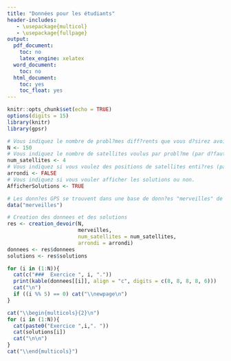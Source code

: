 ```yaml
---
title: "Données pour les étudiants"
header-includes:
   - \usepackage{multicol}
   - \usepackage{fullpage}
output:
  pdf_document:
    toc: no
    latex_engine: xelatex
  word_document:
    toc: no
  html_document:
    toc: yes
    toc_float: yes
---
```


```r
knitr::opts_chunk$set(echo = TRUE)
options(digits = 15)
library(knitr)
library(gpsr)
```

```r
# Vous indiquez le nombre de probl?mes diff?rents que vous d?sirez avoir
N <- 150
# Vous indiquez le nombre de satellites voulus par probl?me (par d?faut 4)
num_satellites <- 4
# Vous indiquez si vous voulez des positions de satellites enti?res (par d?faut FALSE)
arrondi <- FALSE
# Vous indiquez si vous vouler afficher les solutions ou non.
AfficherSolutions <- TRUE

# Les donn?es GPS se trouvent dans une base de donn?es "merveilles" de type tibble.
data("merveilles")

# Creation des donnees et des solutions
res <- creation_devoir(N,
                       merveilles,
                       num_satellites = num_satellites,
                       arrondi = arrondi)
donnees <- res$donnees
solutions <- res$solutions
```


```r
for (i in (1:N)){
  cat(c("###  Exercice ", i, "."))
  print(kable(donnees[[i]], align = "c", digits = c(8, 8, 8, 8, 6)))
  cat("\n")
  if ((i %% 5) == 0) cat("\\newpage\n")
}
```

```r
cat("\\begin{multicols}{2}\n")
for (i in (1:N)){
  cat(paste0("Exercice ",i,". "))
  cat(solutions[i])
  cat("\n\n")
}
cat("\\end{multicols}")
```

